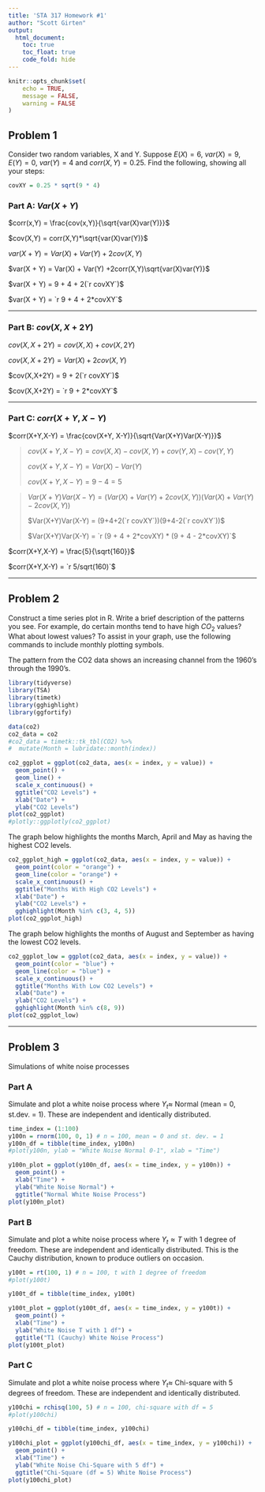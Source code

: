 ```yaml
---
title: 'STA 317 Homework #1'
author: "Scott Girten"
output:
  html_document:
    toc: true
    toc_float: true
    code_fold: hide
---
```


```r
knitr::opts_chunk$set(
	echo = TRUE,
	message = FALSE,
	warning = FALSE
)
```
## Problem 1

Consider two random variables, X and Y.  Suppose $E(X) = 6$, $var(X) = 9$, $E(Y)  = 0$, $var(Y) = 4$ and $corr(X,Y) = 0.25$.  Find the following, showing all your steps:

```r
covXY = 0.25 * sqrt(9 * 4)

```

### Part A: $Var(X + Y)$

$corr(x,Y) = \frac{cov(x,Y)}{\sqrt{var(X)var(Y)}}$

$cov(X,Y) = corr(X,Y)*\sqrt{var(X)var(Y)}$

$var(X + Y) = Var(X) + Var(Y) + 2cov(X,Y)$
 
$var(X + Y) = Var(X) + Var(Y) +2corr(X,Y)\sqrt{var(X)var(Y)}$

$var(X + Y) = 9 + 4 + 2(`r covXY`)$

$var(X + Y) = `r 9 + 4 + 2*covXY`$

***
            
### Part B: $cov(X,X + 2Y)$

$cov(X,X+2Y) = cov(X,X) + cov(X,2Y)$

$cov(X,X+2Y) = Var(X) +2cov(X,Y)$

$cov(X,X+2Y) = 9 + 2(`r covXY`)$

$cov(X,X+2Y) = `r 9 + 2*covXY`$

***

### Part C: $corr(X+Y,X-Y)$

$corr(X+Y,X-Y) = \frac{cov(X+Y, X-Y)}{\sqrt{Var(X+Y)Var(X-Y)}}$

> $cov(X+Y, X-Y) = cov(X,X) - cov(X,Y) + cov(Y,X) - cov(Y,Y)$
>
> $cov(X+Y, X-Y) = Var(X) - Var(Y)$
>
> $cov(X+Y, X-Y) =  9 - 4 = 5$

> $Var(X+Y)Var(X-Y) =  (Var(X)+Var(Y)+2cov(X,Y))(Var(X)+Var(Y)-2cov(X,Y))$
>
> $Var(X+Y)Var(X-Y) = (9+4+2(`r covXY`))(9+4-2(`r covXY`))$
>
> $Var(X+Y)Var(X-Y) = `r (9 + 4 + 2*covXY) * (9 + 4 - 2*covXY)`$

$corr(X+Y,X-Y) = \frac{5}{\sqrt{160}}$

$corr(X+Y,X-Y) = `r 5/sqrt(160)`$

***

## Problem 2

Construct a time series plot in R.  Write a brief description of the patterns you see.  For example, do certain months tend to have high $CO_2$ values?  What about lowest values? To assist in your graph, use the following commands to include monthly plotting symbols.

The pattern from the CO2 data shows an increasing channel from the 1960's through the 1990's.

```r
library(tidyverse)
library(TSA)
library(timetk)
library(gghighlight)
library(ggfortify)

data(co2)
co2_data = co2
#co2_data = timetk::tk_tbl(CO2) %>% 
#  mutate(Month = lubridate::month(index))

co2_ggplot = ggplot(co2_data, aes(x = index, y = value)) + 
  geom_point() +
  geom_line() +
  scale_x_continuous() + 
  ggtitle("CO2 Levels") + 
  xlab("Date") + 
  ylab("CO2 Levels")
plot(co2_ggplot)
#plotly::ggplotly(co2_ggplot)

```

The graph below highlights the months March, April and May as having the highest CO2 levels.

```r

co2_ggplot_high = ggplot(co2_data, aes(x = index, y = value)) + 
  geom_point(color = "orange") +
  geom_line(color = "orange") +
  scale_x_continuous() + 
  ggtitle("Months With High CO2 Levels") + 
  xlab("Date") + 
  ylab("CO2 Levels") + 
  gghighlight(Month %in% c(3, 4, 5))
plot(co2_ggplot_high)
```

The graph below highlights the months of August and September as having the lowest CO2 levels.
           
```r

co2_ggplot_low = ggplot(co2_data, aes(x = index, y = value)) + 
  geom_point(color = "blue") +
  geom_line(color = "blue") +
  scale_x_continuous() + 
  ggtitle("Months With Low CO2 Levels") + 
  xlab("Date") + 
  ylab("CO2 Levels") + 
  gghighlight(Month %in% c(8, 9))
plot(co2_ggplot_low)

```

***

## Problem 3

Simulations of white noise processes

### Part A

Simulate and plot a white noise process where $Y_t \approx$ Normal (mean = 0, st.dev. = 1).  These are independent and identically distributed.  

```r

time_index = (1:100)
y100n = rnorm(100, 0, 1) # n = 100, mean = 0 and st. dev. = 1
y100n_df = tibble(time_index, y100n)
#plot(y100n, ylab = "White Noise Normal 0-1", xlab = "Time")

y100n_plot = ggplot(y100n_df, aes(x = time_index, y = y100n)) +
  geom_point() +
  xlab("Time") +
  ylab("White Noise Normal") +
  ggtitle("Normal White Noise Process")
plot(y100n_plot)
```


### Part B

Simulate and plot a white noise process where $Y_t \approx T$ with 1 degree of freedom.  These are independent and identically distributed.  This is the Cauchy distribution, known to produce outliers on occasion.

```r

y100t = rt(100, 1) # n = 100, t with 1 degree of freedom
#plot(y100t)

y100t_df = tibble(time_index, y100t)

y100t_plot = ggplot(y100t_df, aes(x = time_index, y = y100t)) +
  geom_point() + 
  xlab("Time") + 
  ylab("White Noise T with 1 df") + 
  ggtitle("T1 (Cauchy) White Noise Process")
plot(y100t_plot)


```

### Part C

Simulate and plot a white noise process where $Y_t \approx$ Chi-square with 5 degrees of freedom.  These are independent and identically distributed.

```r
y100chi = rchisq(100, 5) # n = 100, chi-square with df = 5
#plot(y100chi)

y100chi_df = tibble(time_index, y100chi)

y100chi_plot = ggplot(y100chi_df, aes(x = time_index, y = y100chi)) +
  geom_point() + 
  xlab("Time") + 
  ylab("White Noise Chi-Square with 5 df") + 
  ggtitle("Chi-Square (df = 5) White Noise Process")
plot(y100chi_plot)
```

